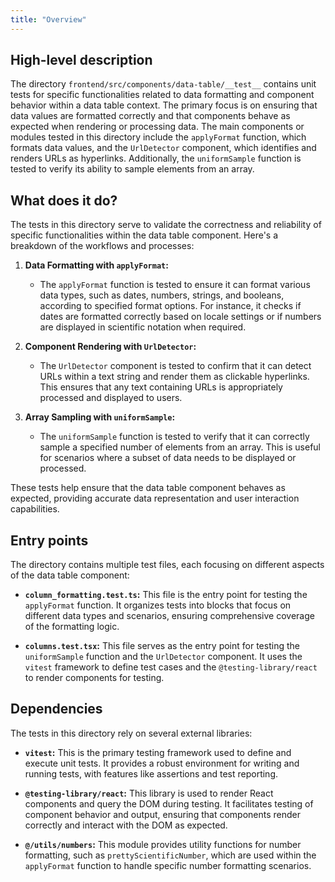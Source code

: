 ```yaml
---
title: "Overview"
---
```


## High-level description

The directory `frontend/src/components/data-table/__test__` contains unit tests for specific functionalities related to data formatting and component behavior within a data table context. The primary focus is on ensuring that data values are formatted correctly and that components behave as expected when rendering or processing data. The main components or modules tested in this directory include the `applyFormat` function, which formats data values, and the `UrlDetector` component, which identifies and renders URLs as hyperlinks. Additionally, the `uniformSample` function is tested to verify its ability to sample elements from an array.

## What does it do?

The tests in this directory serve to validate the correctness and reliability of specific functionalities within the data table component. Here's a breakdown of the workflows and processes:

1. **Data Formatting with `applyFormat`:** 
   - The `applyFormat` function is tested to ensure it can format various data types, such as dates, numbers, strings, and booleans, according to specified format options. For instance, it checks if dates are formatted correctly based on locale settings or if numbers are displayed in scientific notation when required.

2. **Component Rendering with `UrlDetector`:**
   - The `UrlDetector` component is tested to confirm that it can detect URLs within a text string and render them as clickable hyperlinks. This ensures that any text containing URLs is appropriately processed and displayed to users.

3. **Array Sampling with `uniformSample`:**
   - The `uniformSample` function is tested to verify that it can correctly sample a specified number of elements from an array. This is useful for scenarios where a subset of data needs to be displayed or processed.

These tests help ensure that the data table component behaves as expected, providing accurate data representation and user interaction capabilities.

## Entry points

The directory contains multiple test files, each focusing on different aspects of the data table component:

- **`column_formatting.test.ts`:** This file is the entry point for testing the `applyFormat` function. It organizes tests into blocks that focus on different data types and scenarios, ensuring comprehensive coverage of the formatting logic.

- **`columns.test.tsx`:** This file serves as the entry point for testing the `uniformSample` function and the `UrlDetector` component. It uses the `vitest` framework to define test cases and the `@testing-library/react` to render components for testing.

## Dependencies

The tests in this directory rely on several external libraries:

- **`vitest`:** This is the primary testing framework used to define and execute unit tests. It provides a robust environment for writing and running tests, with features like assertions and test reporting.

- **`@testing-library/react`:** This library is used to render React components and query the DOM during testing. It facilitates testing of component behavior and output, ensuring that components render correctly and interact with the DOM as expected.

- **`@/utils/numbers`:** This module provides utility functions for number formatting, such as `prettyScientificNumber`, which are used within the `applyFormat` function to handle specific number formatting scenarios.